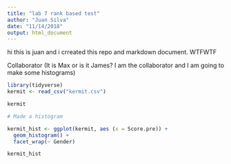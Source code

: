 ```yaml
---
title: "lab 7 rank based test"
author: "Juan Silva"
date: "11/14/2018"
output: html_document
---
```



hi this is juan and i crreated this repo and markdown document.
WTFWTF

Collaborator (It is Max or is it James? I am the collaborator and I am going to make some histograms)

```r

library(tidyverse)
kermit <- read_csv("kermit.csv")

kermit

# Made a histogram

kermit_hist <- ggplot(kermit, aes (x = Score.pre)) +
  geom_histogram() +
  facet_wrap(~ Gender)

kermit_hist
```

